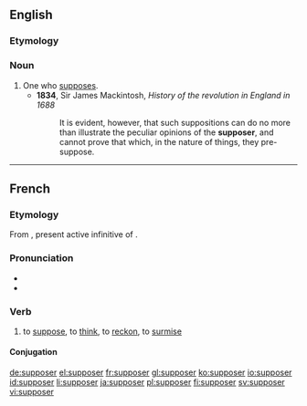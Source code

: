 ==English==

===Etymology===
{{suffix|suppose|er}}

===Noun===
{{en-noun}}

# One who [[suppose]]s.
#* '''1834''', Sir James Mackintosh, ''History of the revolution in England in 1688''
#*: It is evident, however, that such suppositions can do no more than illustrate the peculiar opinions of the '''supposer''', and cannot prove that which, in the nature of things, they pre-suppose.

----

==French==

===Etymology===
From {{etyl|la|fr}} {{term|supponere|suppōnere|lang=la}}, present active infinitive of {{term|suppono|suppōnō|lang=la}}.

===Pronunciation===
* {{IPA|/sy.po.ze/|lang=fr}}
* {{audio|Fr-supposer.ogg|Audio}}

===Verb===
{{fr-verb}}

# to [[suppose]], to [[think]], to [[reckon]], to [[surmise]]

====Conjugation====
{{fr-conj-er|suppos|avoir}}

[[de:supposer]]
[[el:supposer]]
[[fr:supposer]]
[[gl:supposer]]
[[ko:supposer]]
[[io:supposer]]
[[id:supposer]]
[[li:supposer]]
[[ja:supposer]]
[[pl:supposer]]
[[fi:supposer]]
[[sv:supposer]]
[[vi:supposer]]
